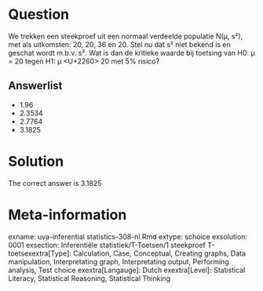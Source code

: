 Question
========

We trekken een steekproef uit een normaal verdeelde populatie N(µ, s²), met als uitkomsten: 20, 20, 36 en 20. Stel nu dat s² niet bekend is en geschat wordt m.b.v. s². Wat is dan de kritieke waarde bij toetsing van H0: µ = 20 tegen H1: µ <U+2260> 20 met 5% risico? 

Answerlist
----------
* 1.96
* 2.3534
* 2.7764
* 3.1825

Solution
========

The correct answer is  3.1825 

Meta-information
================
exname: uva-inferential statistics-308-nl.Rmd 
extype: schoice 
exsolution: 0001 
exsection: Inferentiële statistiek/T-Toetsen/1 steekproef T-toetsexextra[Type]: Calculation, Case, Conceptual, Creating graphs, Data manipulation, Interpretating graph, Interpretating output, Performing analysis, Test choice 
exextra[Langauge]: Dutch 
exextra[Level]: Statistical Literacy, Statistical Reasoning, Statistical Thinking 
